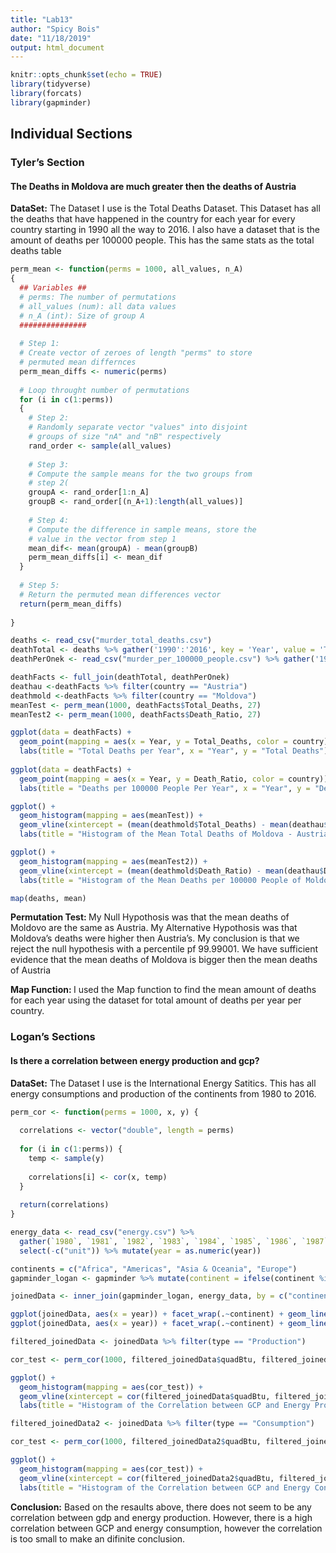 ```yaml
---
title: "Lab13"
author: "Spicy Bois"
date: "11/18/2019"
output: html_document
---
```


```r
knitr::opts_chunk$set(echo = TRUE)
library(tidyverse)
library(forcats)
library(gapminder)
```


## Individual Sections

### Tyler's Section
#### The Deaths in Moldova are much greater then the deaths of Austria
**DataSet:** The Dataset I use is the Total Deaths Dataset. This Dataset has all the deaths that have happened in the country for each year for every country starting in 1990 all the way to 2016. I also have a dataset that is the amount of deaths per 100000 people. This has the same stats as the total deaths table

```r

perm_mean <- function(perms = 1000, all_values, n_A)
{
  ## Variables ##
  # perms: The number of permutations 
  # all_values (num): all data values
  # n_A (int): Size of group A
  ###############
  
  # Step 1:
  # Create vector of zeroes of length "perms" to store
  # permuted mean differnces
  perm_mean_diffs <- numeric(perms)
  
  # Loop throught number of permutations
  for (i in c(1:perms))
  {
    # Step 2:
    # Randomly separate vector "values" into disjoint 
    # groups of size "nA" and "nB" respectively
    rand_order <- sample(all_values)
    
    # Step 3:
    # Compute the sample means for the two groups from 
    # step 2(
    groupA <- rand_order[1:n_A]
    groupB <- rand_order[(n_A+1):length(all_values)]
    
    # Step 4: 
    # Compute the difference in sample means, store the
    # value in the vector from step 1
    mean_dif<- mean(groupA) - mean(groupB)
    perm_mean_diffs[i] <- mean_dif
  }
  
  # Step 5:
  # Return the permuted mean differences vector
  return(perm_mean_diffs)
  
}

```


```r
deaths <- read_csv("murder_total_deaths.csv") 
deathTotal <- deaths %>% gather('1990':'2016', key = 'Year', value = 'Total_Deaths') %>% filter(country == 'Moldova' | country == 'Austria')
deathPerOnek <- read_csv("murder_per_100000_people.csv") %>% gather('1950':'2016', key = 'Year', value = 'Death_Ratio') %>% filter(country == 'Moldova' | country == 'Austria', Year >= 1990)

deathFacts <- full_join(deathTotal, deathPerOnek)
deathau <-deathFacts %>% filter(country == "Austria")
deathmold <-deathFacts %>% filter(country == "Moldova")
meanTest <- perm_mean(1000, deathFacts$Total_Deaths, 27)
meanTest2 <- perm_mean(1000, deathFacts$Death_Ratio, 27)

ggplot(data = deathFacts) +
  geom_point(mapping = aes(x = Year, y = Total_Deaths, color = country))+
  labs(title = "Total Deaths per Year", x = "Year", y = "Total Deaths")
  
ggplot(data = deathFacts) +
  geom_point(mapping = aes(x = Year, y = Death_Ratio, color = country))+
  labs(title = "Deaths per 100000 People Per Year", x = "Year", y = "Deaths per 100000 People")

ggplot() +
  geom_histogram(mapping = aes(meanTest)) +
  geom_vline(xintercept = (mean(deathmold$Total_Deaths) - mean(deathau$Total_Deaths)), color = "Red") +
  labs(title = "Histogram of the Mean Total Deaths of Moldova - Austria", x = "Mean of Deaths", y = "Count", caption = "Red Line is the True Data\nPercentile = 99.99001")

ggplot() +
  geom_histogram(mapping = aes(meanTest2)) +
  geom_vline(xintercept = (mean(deathmold$Death_Ratio) - mean(deathau$Death_Ratio)), color = "Red") +
  labs(title = "Histogram of the Mean Deaths per 100000 People of Moldova - Austria", x = "Mean of Deaths Per 100000 People", y = "Count", caption = "Red Line is the True Data\nPercentile = 99.99001")

map(deaths, mean)


```
**Permutation Test: ** My Null Hypothosis was that the mean deaths of Moldovo are the same as Austria. My Alternative Hypothosis was that Moldova's deaths were higher then Austria's. My conclusion is that we reject the null hypothesis with a percentile pf 99.99001. We have sufficient evidence that the mean deaths of Moldova is bigger then the mean deaths of Austria

**Map Function: ** I used the Map function to find the mean amount of deaths for each year using the dataset for total amount of deaths per year per country.


### Logan's Sections
#### Is there a correlation between energy production and gcp?
**DataSet:** The Dataset I use is the International Energy Satitics. This has all energy consumptions and production of the continents from 1980 to 2016. 

```r
perm_cor <- function(perms = 1000, x, y) {
  
  correlations <- vector("double", length = perms)
  
  for (i in c(1:perms)) {
    temp <- sample(y)
    
    correlations[i] <- cor(x, temp)
  }
  
  return(correlations)
}
```


```r
energy_data <- read_csv("energy.csv") %>% 
  gather(`1980`, `1981`, `1982`, `1983`, `1984`, `1985`, `1986`, `1987`, `1988`, `1989`, `1990`, `1991`, `1992`, `1993`, `1994`, `1995`, `1996`, `1997`, `1998`, `1999`, `2000`, `2001`, `2002`, `2003`, `2004`, `2005`, `2006`, `2007`, `2008`, `2009`, `2010`, `2011`, `2012`, `2013`, `2014`, `2015`, `2016`, key = "year", value = "quadBtu") %>% 
  select(-c("unit")) %>% mutate(year = as.numeric(year))

continents = c("Africa", "Americas", "Asia & Oceania", "Europe")
gapminder_logan <- gapminder %>% mutate(continent = ifelse(continent %in% c("Asia", "Oceania"), "Asia & Oceania", continents[continent])) %>% group_by(continent, year) %>% summarise(lifeExp = mean(lifeExp), pop = mean(pop), gdpPercap = mean(gdpPercap)) %>% mutate(year = as.numeric(year))

joinedData <- inner_join(gapminder_logan, energy_data, by = c("continent", "year"))

ggplot(joinedData, aes(x = year)) + facet_wrap(.~continent) + geom_line(aes(y = quadBtu, color = type)) #+ geom_line(aes(y = gdpPercap))
ggplot(joinedData, aes(x = year)) + facet_wrap(.~continent) + geom_line(aes(y = gdpPercap))

filtered_joinedData <- joinedData %>% filter(type == "Production")

cor_test <- perm_cor(1000, filtered_joinedData$quadBtu, filtered_joinedData$gdpPercap)

ggplot() +
  geom_histogram(mapping = aes(cor_test)) +
  geom_vline(xintercept = cor(filtered_joinedData$quadBtu, filtered_joinedData$gdpPercap), color = "Red") +
  labs(title = "Histogram of the Correlation between GCP and Energy Production", x = "Correlation between GCP and Energy Production", y = "Count", caption = "Red Line is the True Data\nPercentile = 99.99001")

filtered_joinedData2 <- joinedData %>% filter(type == "Consumption")

cor_test <- perm_cor(1000, filtered_joinedData2$quadBtu, filtered_joinedData2$gdpPercap)

ggplot() +
  geom_histogram(mapping = aes(cor_test)) +
  geom_vline(xintercept = cor(filtered_joinedData2$quadBtu, filtered_joinedData2$gdpPercap), color = "Red") +
  labs(title = "Histogram of the Correlation between GCP and Energy Consumption", x = "Correlation between GCP and Energy Consumption", y = "Count", caption = "Red Line is the True Data\nPercentile = 99.99001")
```

**Conclusion:** Based on the resaults above, there does not seem to be any correlation between gdp and energy production. However, there is a high correlation between GCP and energy consumption, however the correlation is too small to make an difinite conclusion.




